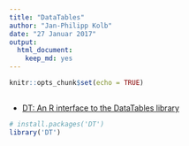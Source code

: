 ```yaml
---
title: "DataTables"
author: "Jan-Philipp Kolb"
date: "27 Januar 2017"
output: 
  html_document: 
    keep_md: yes
---
```


```r
knitr::opts_chunk$set(echo = TRUE)
```

## 

- [DT: An R interface to the DataTables library](https://rstudio.github.io/DT/)

```r
# install.packages('DT')
library('DT')
```

